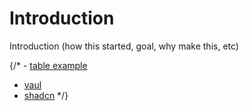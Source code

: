 

# Introduction

Introduction (how this started, goal, why make this, etc)

{/* - [table example](https://tanstack.com/table/latest/docs/introduction)
- [vaul](https://emilkowal.ski/ui/building-a-drawer-component)
- [shadcn](https://ui.shadcn.com/docs) */}


